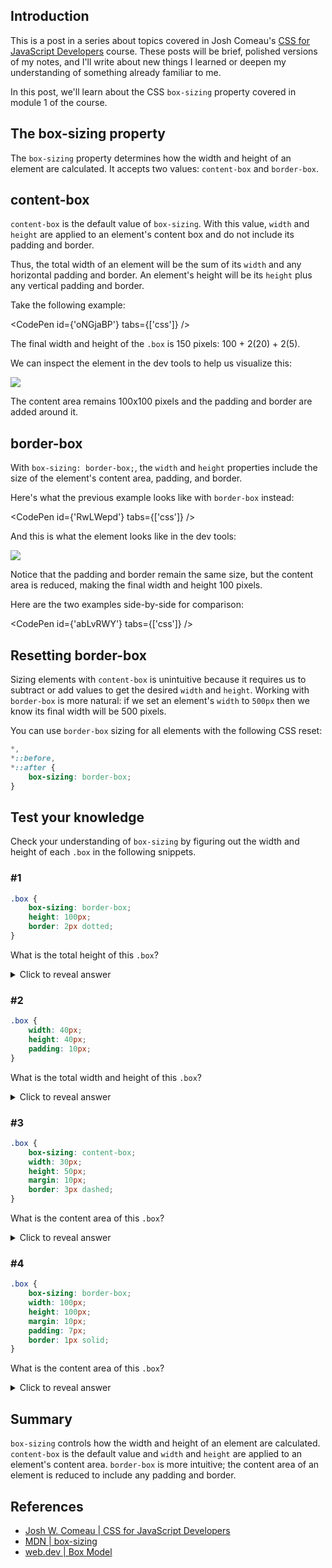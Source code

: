 ## Introduction

This is a post in a series about topics covered in Josh Comeau's [CSS for JavaScript Developers](https://css-for-js.dev/) course. These posts will be brief, polished versions of my notes, and I'll write about new things I learned or deepen my understanding of something already familiar to me.

In this post, we'll learn about the CSS `box-sizing` property covered in module 1 of the course.

## The box-sizing property

The `box-sizing` property determines how the width and height of an element are calculated. It accepts two values: `content-box` and `border-box`.

## content-box

`content-box` is the default value of `box-sizing`. With this value, `width` and `height` are applied to an element's content box and do not include its padding and border.

Thus, the total width of an element will be the sum of its `width` and any horizontal padding and border. An element's height will be its `height` plus any vertical padding and border.

Take the following example:

<CodePen id={'oNGjaBP'} tabs={['css']} />

The final width and height of the `.box` is 150 pixels: 100 + 2(20) + 2(5).

We can inspect the element in the dev tools to help us visualize this:

![](content-box-demo.avif)

The content area remains 100x100 pixels and the padding and border are added around it.

## border-box

With `box-sizing: border-box;`, the `width` and `height` properties include the size of the element's content area, padding, and border.

Here's what the previous example looks like with `border-box` instead:

<CodePen id={'RwLWepd'} tabs={['css']} />

And this is what the element looks like in the dev tools:

![](border-box-demo.avif)

Notice that the padding and border remain the same size, but the content area is reduced, making the final width and height 100 pixels.

Here are the two examples side-by-side for comparison:

<CodePen id={'abLvRWY'} tabs={['css']} />

<OpenToWork />

## Resetting border-box

Sizing elements with `content-box` is unintuitive because it requires us to subtract or add values to get the desired `width` and `height`. Working with `border-box` is more natural: if we set an element's `width` to `500px` then we know its final width will be 500 pixels.

You can use `border-box` sizing for all elements with the following CSS reset:

```css
*,
*::before,
*::after {
    box-sizing: border-box;
}
```

## Test your knowledge

Check your understanding of `box-sizing` by figuring out the width and height of each `.box` in the following snippets.

### #1

```css
.box {
    box-sizing: border-box;
    height: 100px;
    border: 2px dotted;
}
```

What is the total height of this `.box`?

<details>
    <summary>Click to reveal answer</summary>
    100 pixels. The content area is reduced to include the border.
</details>

### #2

```css
.box {
    width: 40px;
    height: 40px;
    padding: 10px;
}
```

What is the total width and height of this `.box`?

<details>
    <summary>Click to reveal answer</summary>
    60x60 pixels. The content area does not include the padding, so we add that to
    the width and height.
</details>

### #3

```css
.box {
    box-sizing: content-box;
    width: 30px;
    height: 50px;
    margin: 10px;
    border: 3px dashed;
}
```

What is the content area of this `.box`?

<details>
    <summary>Click to reveal answer</summary>
    30x50 pixels.
</details>

### #4

```css
.box {
    box-sizing: border-box;
    width: 100px;
    height: 100px;
    margin: 10px;
    padding: 7px;
    border: 1px solid;
}
```

What is the content area of this `.box`?

<details>
    <summary>Click to reveal answer</summary>
    84x84 pixels: 100 - 2(7)- 2(1).
</details>

## Summary

`box-sizing` controls how the width and height of an element are calculated. `content-box` is the default value and `width` and `height` are applied to an element's content area. `border-box` is more intuitive; the content area of an element is reduced to include any padding and border.

<ConnectSection />

## References

-   [Josh W. Comeau | CSS for JavaScript Developers](https://css-for-js.dev/)
-   [MDN | box-sizing](https://developer.mozilla.org/en-US/docs/Web/CSS/box-sizing)
-   [web.dev | Box Model](https://web.dev/learn/css/box-model/)
